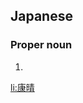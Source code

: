 ==Japanese==
{{ja-kanjitab|康|晴}}

===Proper noun===
{{ja-pos|proper|やすはる}}

# {{given name|male|lang=ja|sort=やすはる}}

[[li:康晴]]